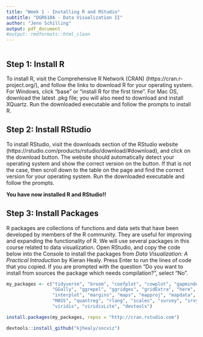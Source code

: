 ```yaml
---
title: "Week 1 - Installing R and RStudio"
subtitle: "DGR610A - Data Visualization II"
author: "Jenn Schilling"
output: pdf_document
#output: rmdformats::html_clean
---
```


```r


```

## Step 1: Install R  
To install R, visit the Comprehensive R Network (CRAN) (https://cran.r-project.org/), and follow the links to download R for your operating system. For Windows, click "base" or "install R for the first time". For Mac OS, download the latest .pkg file; you will also need to download and install XQuartz. Run the downloaded executable and follow the prompts to install R.  

## Step 2: Install RStudio  
To install RStudio, visit the  downloads section of the RStudio website (https://rstudio.com/products/rstudio/download/#download), and click on the download button. The website  should automatically detect your operating system and show the correct version on the button. If that is not the case, then scroll down to the table on the page and find the correct version for your operating system. Run the downloaded executable and follow the prompts.  

**You have now installed R and RStudio!!**  


## Step 3: Install Packages  
R packages are collections of functions and data sets that have been developed by members of the R community. They are useful for improving and expanding the functionality of R. We will use several packages in this course related to data visualization. Open RStudio, and copy the code below into the Console to install the packages from *Data Visualization: A Practical Introduction* by Kieran Healy. Press Enter to run the lines of code that you copied. If you are prompted with the question "Do you want to install from sources the package which needs compilation?", select "No".

```r

my_packages <- c("tidyverse", "broom", "coefplot", "cowplot", "gapminder",
                 "GGally", "ggrepel", "ggridges", "gridExtra", "here",
                 "interplot", "margins", "maps", "mapproj", "mapdata",
                 "MASS", "quantreg", "rlang", "scales", "survey", "srvyr",
                 "viridis", "viridisLite", "devtools")

install.packages(my_packages, repos = "http://cran.rstudio.com")

devtools::install_github("kjhealy/socviz")

```



